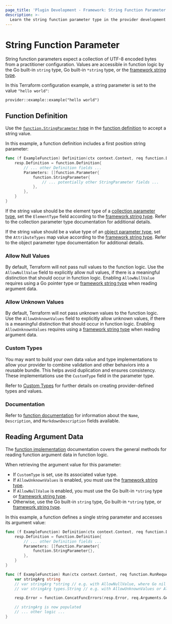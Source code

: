 ```yaml
---
page_title: 'Plugin Development - Framework: String Function Parameter'
description: >-
  Learn the string function parameter type in the provider development framework.
---
```


# String Function Parameter

String function parameters expect a collection of UTF-8 encoded bytes from a practitioner configuration. Values are accessible in function logic by the Go built-in `string` type, Go built-in `*string` type, or the [framework string type](/terraform/plugin/framework/handling-data/types/string).

In this Terraform configuration example, a string parameter is set to the value `"hello world"`:

```hcl
provider::example::example("hello world")
```

## Function Definition

Use the [`function.StringParameter` type](https://pkg.go.dev/github.com/hashicorp/terraform-plugin-framework/function#StringParameter) in the [function definition](/terraform/plugin/framework/functions/implementation#definition-method) to accept a string value.

In this example, a function definition includes a first position string parameter:

```go
func (f ExampleFunction) Definition(ctx context.Context, req function.DefinitionRequest, resp *function.DefinitionResponse) {
    resp.Definition = function.Definition{
        // ... other Definition fields ...
        Parameters: []function.Parameter{
            function.StringParameter{
                // ... potentially other StringParameter fields ...
            },
        },
    }
}
```

If the string value should be the element type of a [collection parameter type](/terraform/plugin/framework/functions/parameters#collection-parameter-types), set the `ElementType` field according to the [framework string type](/terraform/plugin/framework/handling-data/types/string). Refer to the collection parameter type documentation for additional details.

If the string value should be a value type of an [object parameter type](/terraform/plugin/framework/functions/parameters#object-parameter-type), set the `AttributeTypes` map value according to the [framework string type](/terraform/plugin/framework/handling-data/types/string). Refer to the object parameter type documentation for additional details.

### Allow Null Values

By default, Terraform will not pass null values to the function logic. Use the `AllowNullValue` field to explicitly allow null values, if there is a meaningful distinction that should occur in function logic. Enabling `AllowNullValue` requires using a Go pointer type or [framework string type](/terraform/plugin/framework/handling-data/types/string) when reading argument data.

### Allow Unknown Values

By default, Terraform will not pass unknown values to the function logic. Use the `AllowUnknownValues` field to explicitly allow unknown values, if there is a meaningful distinction that should occur in function logic. Enabling `AllowUnknownValues` requires using a [framework string type](/terraform/plugin/framework/handling-data/types/string) when reading argument data.

### Custom Types

You may want to build your own data value and type implementations to allow your provider to combine validation and other behaviors into a reusable bundle. This helps avoid duplication and ensures consistency. These implementations use the `CustomType` field in the parameter type.

Refer to [Custom Types](/terraform/plugin/framework/handling-data/types/custom) for further details on creating provider-defined types and values.

### Documentation

Refer to [function documentation](/terraform/plugin/framework/functions/documentation) for information about the `Name`, `Description`, and `MarkdownDescription` fields available.

## Reading Argument Data

The [function implementation](/terraform/plugin/framework/functions/implementation) documentation covers the general methods for reading function argument data in function logic.

When retrieving the argument value for this parameter:

* If `CustomType` is set, use its associated value type.
* If `AllowUnknownValues` is enabled, you must use the [framework string type](/terraform/plugin/framework/handling-data/types/string).
* If `AllowNullValue` is enabled, you must use the Go built-in `*string` type or [framework string type](/terraform/plugin/framework/handling-data/types/string).
* Otherwise, use the Go built-in `string` type, Go built-in `*string` type, or [framework string type](/terraform/plugin/framework/handling-data/types/string).

In this example, a function defines a single string parameter and accesses its argument value:

```go
func (f ExampleFunction) Definition(ctx context.Context, req function.DefinitionRequest, resp *function.DefinitionResponse) {
    resp.Definition = function.Definition{
        // ... other Definition fields ...
        Parameters: []function.Parameter{
            function.StringParameter{},
        },
    }
}

func (f ExampleFunction) Run(ctx context.Context, req function.RunRequest, resp *function.RunResponse) {
    var stringArg string
    // var stringArg *string // e.g. with AllowNullValue, where Go nil equals Terraform null
    // var stringArg types.String // e.g. with AllowUnknownValues or AllowNullValue

	resp.Error = function.ConcatFuncErrors(resp.Error, req.Arguments.Get(ctx, &stringArg))

    // stringArg is now populated
    // ... other logic ...
}
```
